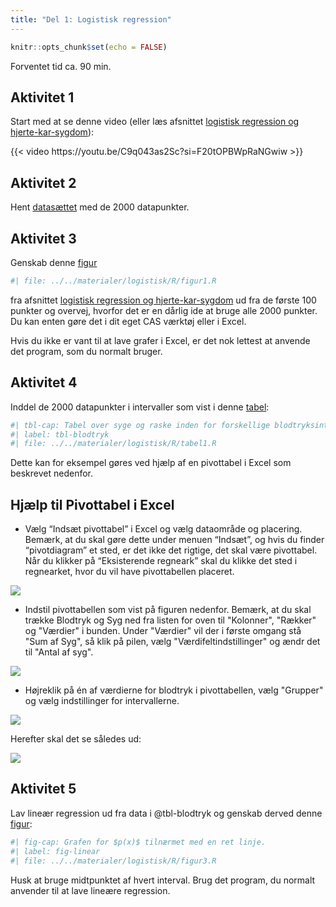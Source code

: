 ```yaml
---
title: "Del 1: Logistisk regression"
---
```



```r
knitr::opts_chunk$set(echo = FALSE)
```

[Forventet tid ca. 90 min.]{.estimeret_tid}

## Aktivitet 1 {.aimat}
Start med at se denne video (eller læs afsnittet [logistisk regression og hjerte-kar-sygdom](../../materialer/logistisk/log-reg.qmd#logistisk-regression-og-hjerte-kar-sygdom)):

{{< video https://youtu.be/C9q043as2Sc?si=F20tOPBWpRaNGwiw >}}

## Aktivitet 2 {.aimat}
Hent [datasættet](../../materialer/logistisk/data/blodtryk.xlsx) med de 2000 datapunkter.

## Aktivitet 3 {.aimat}
Genskab denne [figur](../../materialer/logistisk/log-reg.qmd#fig-data)
  
```r
#| file: ../../materialer/logistisk/R/figur1.R
```
  
fra afsnittet [logistisk regression og hjerte-kar-sygdom](../../materialer/logistisk/log-reg.qmd#logistisk-regression-og-hjerte-kar-sygdom) ud fra de første 100 punkter og overvej, hvorfor det er en dårlig ide at bruge alle 2000 punkter. Du kan enten gøre det i dit eget CAS værktøj eller i Excel. 
  
Hvis du ikke er vant til at lave grafer i Excel, er det nok lettest at anvende det program, som du normalt bruger.
  
## Aktivitet 4 {.aimat}

Inddel de 2000 datapunkter i intervaller som vist i denne [tabel](../../materialer/logistisk/log-reg.qmd#tbl-blodtryk):
  
```r
#| tbl-cap: Tabel over syge og raske inden for forskellige blodtryksintervaller.
#| label: tbl-blodtryk
#| file: ../../materialer/logistisk/R/tabel1.R
```

Dette kan for eksempel gøres ved hjælp af en pivottabel i Excel som beskrevet nedenfor.


::: {.callout-tip collapse="true" appearance="minimal"}

## Hjælp til Pivottabel i Excel

* Vælg "Indsæt pivottabel" i Excel og vælg dataområde og placering. Bemærk, at du skal gøre dette under menuen "Indsæt", og hvis du finder "pivotdiagram" et sted, er det ikke det rigtige, det skal være pivottabel. Når du klikker på "Eksisterende regneark" skal du klikke det sted i regnearket, hvor du vil have pivottabellen placeret.

![](../logistiskregression_filer/pivottabel1.png)

* Indstil pivottabellen som vist på figuren nedenfor. Bemærk, at du skal trække Blodtryk og Syg ned fra listen for oven til \"Kolonner\", \"Rækker\" og \"Værdier\" i bunden. Under \"Værdier\" vil der i første omgang stå \"Sum af Syg\", så klik på pilen, vælg \"Værdifeltindstillinger\" og ændr det til \"Antal af syg\".

![](../logistiskregression_filer/pivottabel2.png)

* Højreklik på én af værdierne for blodtryk i pivottabellen, vælg \"Grupper\" og vælg indstillinger for intervallerne.

![](../logistiskregression_filer/pivottabel3.png)

Herefter skal det se således ud:

![](../logistiskregression_filer/pivottabel4.png)

:::

## Aktivitet 5 {.aimat}

Lav lineær regression ud fra data i @tbl-blodtryk og genskab derved denne [figur](../../materialer/logistisk/log-reg.qmd#fig-linear):
  
```r
#| fig-cap: Grafen for $p(x)$ tilnærmet med en ret linje.
#| label: fig-linear
#| file: ../../materialer/logistisk/R/figur3.R
```
  
Husk at bruge midtpunktet af hvert interval. Brug det program, du normalt anvender til at lave lineære regression.

